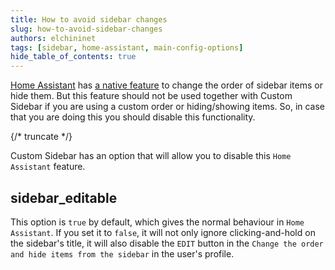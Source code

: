 ```yaml
---
title: How to avoid sidebar changes
slug: how-to-avoid-sidebar-changes
authors: elchininet
tags: [sidebar, home-assistant, main-config-options]
hide_table_of_contents: true
---
```


[Home Assistant] has [a native feature](https://github.com/home-assistant/frontend/pull/6755) to change the order of sidebar items or hide them. But this feature should not be used together with Custom Sidebar if you are using a custom order or hiding/showing items. So, in case that you are doing this you should disable this functionality.

[Home Assistant]: https://www.home-assistant.io/

{/* truncate */}


Custom Sidebar has an option that will allow you to disable this `Home Assistant` feature.

## sidebar_editable

This option is `true` by default, which gives the normal behaviour in `Home Assistant`. If you set it to `false`, it will not only ignore clicking-and-hold on the sidebar's title, it will also disable the `EDIT` button in the `Change the order and hide items from the sidebar` in the user's profile.

<Example />